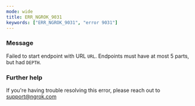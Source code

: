 ```yaml
---
mode: wide
title: ERR_NGROK_9031
keywords: ["ERR_NGROK_9031", "error 9031"]
---
```


### Message

Failed to start endpoint with URL `URL`. Endpoints must have at most 5 parts, but had `DEPTH`.

### Further help

If you're having trouble resolving this error, please reach out to [support@ngrok.com](mailto:support@ngrok.com?subject=Help%20with%20ERR_NGROK_9031)
